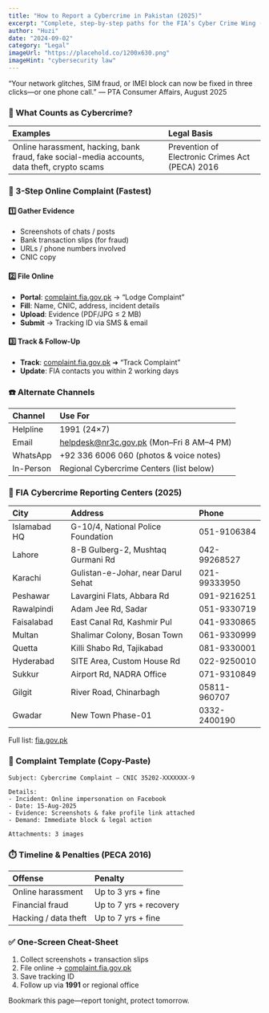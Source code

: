 ```yaml
---
title: "How to Report a Cybercrime in Pakistan (2025)"
excerpt: "Complete, step-by-step paths for the FIA’s Cyber Crime Wing (CCW)—no lawyer required."
author: "Huzi"
date: "2024-09-02"
category: "Legal"
imageUrl: "https://placehold.co/1200x630.png"
imageHint: "cybersecurity law"
---
```


“Your network glitches, SIM fraud, or IMEI block can now be fixed in three clicks—or one phone call.” — PTA Consumer Affairs, August 2025

### 🎯 What Counts as Cybercrime?

| Examples                                                                        | Legal Basis                                  |
| :------------------------------------------------------------------------------ | :------------------------------------------- |
| Online harassment, hacking, bank fraud, fake social-media accounts, data theft, crypto scams | Prevention of Electronic Crimes Act (PECA) 2016 |

### 🚀 3-Step Online Complaint (Fastest)

#### 1️⃣ Gather Evidence

- Screenshots of chats / posts
- Bank transaction slips (for fraud)
- URLs / phone numbers involved
- CNIC copy

#### 2️⃣ File Online

- **Portal**: [complaint.fia.gov.pk](https://complaint.fia.gov.pk/) → “Lodge Complaint”
- **Fill**: Name, CNIC, address, incident details
- **Upload**: Evidence (PDF/JPG ≤ 2 MB)
- **Submit** → Tracking ID via SMS & email

#### 3️⃣ Track & Follow-Up

- **Track**: [complaint.fia.gov.pk](https://complaint.fia.gov.pk/) ➜ “Track Complaint”
- **Update**: FIA contacts you within 2 working days

### ☎️ Alternate Channels

| Channel     | Use For                                  |
| :---------- | :--------------------------------------- |
| Helpline    | 1991 (24×7)                              |
| Email       | helpdesk@nr3c.gov.pk (Mon–Fri 8 AM–4 PM) |
| WhatsApp    | +92 336 6006 060 (photos & voice notes)  |
| In-Person   | Regional Cybercrime Centers (list below) |

### 📍 FIA Cybercrime Reporting Centers (2025)

| City       | Address                               | Phone          |
| :--------- | :------------------------------------ | :------------- |
| Islamabad HQ | G-10/4, National Police Foundation  | 051-9106384    |
| Lahore     | 8-B Gulberg-2, Mushtaq Gurmani Rd     | 042-99268527   |
| Karachi    | Gulistan-e-Johar, near Darul Sehat    | 021-99333950   |
| Peshawar   | Lavargini Flats, Abbara Rd            | 091-9216251    |
| Rawalpindi | Adam Jee Rd, Sadar                    | 051-9330719    |
| Faisalabad | East Canal Rd, Kashmir Pul            | 041-9330865    |
| Multan     | Shalimar Colony, Bosan Town           | 061-9330999    |
| Quetta     | Killi Shabo Rd, Tajikabad             | 081-9330001    |
| Hyderabad  | SITE Area, Custom House Rd            | 022-9250010    |
| Sukkur     | Airport Rd, NADRA Office              | 071-9310849    |
| Gilgit     | River Road, Chinarbagh                | 05811-960707   |
| Gwadar     | New Town Phase-01                     | 0332-2400190   |

Full list: [fia.gov.pk](https://www.fia.gov.pk/)

### 📝 Complaint Template (Copy-Paste)

```
Subject: Cybercrime Complaint – CNIC 35202-XXXXXXX-9

Details:
- Incident: Online impersonation on Facebook
- Date: 15-Aug-2025
- Evidence: Screenshots & fake profile link attached
- Demand: Immediate block & legal action

Attachments: 3 images
```

### ⏱️ Timeline & Penalties (PECA 2016)

| Offense            | Penalty                    |
| :----------------- | :------------------------- |
| Online harassment  | Up to 3 yrs + fine         |
| Financial fraud    | Up to 7 yrs + recovery     |
| Hacking / data theft | Up to 7 yrs + fine         |

### ✅ One-Screen Cheat-Sheet

1.  Collect screenshots + transaction slips
2.  File online → [complaint.fia.gov.pk](https://complaint.fia.gov.pk/)
3.  Save tracking ID
4.  Follow up via **1991** or regional office

Bookmark this page—report tonight, protect tomorrow.
